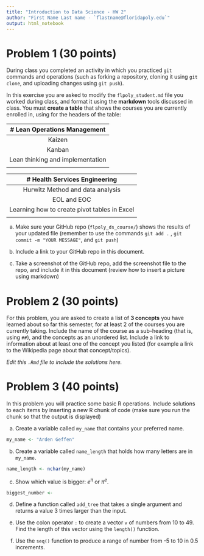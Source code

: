 ```yaml
---
title: "Introduction to Data Science - HW 2"
author: "First Name Last name - `flastname@floridapoly.edu`"
output: html_notebook
---
```




# Problem 1 (30 points)

During class you completed an activity in which you practiced `git` commands and operations (such as forking a repository, cloning it using `git clone`, and uploading changes using `git push`).

In this exercise you are asked to modify the `flpoly_student.md` file you worked during class, and format it using the **markdown** tools discussed in class. You must **create a table** that shows the courses you are currently enrolled in, using for the headers of the table: 

| # Lean Operations Management           |
| :----:		                  |
|Kaizen               |
|Kanban               |
|Lean thinking and implementation              |
|[](https://www.investopedia.com/terms/k/kaizen.asp#:~:text=Kaizen%20is%20a%20Japanese%20term,a%20gradual%20and%20methodical%20process.) |

| # Health Services Engineering            |
| :----:		                  |
|Hurwitz Method and data analysis              |
|EOL and EOC            |
|Learning how to create pivot tables in Excel|
|[](https://www.javatpoint.com/control-system-routh-hurwitz-stability-criterion#:~:text=Routh%20Hurwitz%20criterion%20states%20that,characteristic%20equation%20in%20the%20right)| 

a. Make sure your GitHub repo (`flpoly_ds_course/`) shows the results of your updated file (remember to use the commands `git add .` , `git commit -m "YOUR MESSAGE"`, and `git push`) 

b. Include a link to your GitHub repo in this document.

c. Take a screenshot of the GitHub repo, add the screenshot file to the repo, and include it in this document (review how to insert a picture using markdown)


# Problem 2 (30 points)

For this problem, you are asked to create a list of **3 concepts** you have learned about so far this semester, for at least 2 of the courses you are currently taking. Include the name of the course as a sub-heading (that is, using `##`), and the concepts as an unordered list. Include a link to information about at least one of the concept you listed (for example a link to the Wikipedia page about that concept/topics).

_Edit this `.Rmd` file to include the solutions here._



# Problem 3 (40 points)

In this problem you will practice some basic R operations. Include solutions to each items by inserting a new R chunk of code (make sure you run the chunk so that the output is displayed)

(a) Create a variable called `my_name` that contains your preferred name.
```r
my_name <- "Arden Geffen"
```

(b) Create a variable called `name_length` that holds how many letters are in `my_name`.
```r
name_length <- nchar(my_name)
```
(c) Show which value is bigger: $e^\pi$ or $\pi^e$. 
```r
biggest_number <- 

```
(d) Define a function called `add_tree` that takes a single argument and returns a value 3 times larger than the input.

(e) Use the colon operator `:` to create a vector `v` of numbers from 10 to 49. Find the length of this vector using the `length()` function.

(f) Use the `seq()` function to produce a range of number from -5 to 10 in 0.5 increments.




